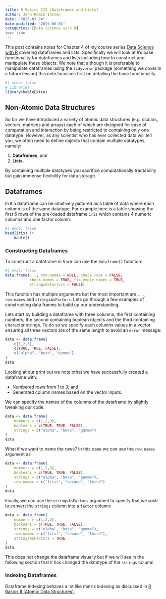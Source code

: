 ```yaml
---
title: R Basics III (Dataframes and Lists)
author: John Robin Inston
date: "2025-03-24"
date-modified: "2025-06-01"
categories: [Data Science with R]
toc: true
---
```


This post contains notes for Chapter 4 of my course series [Data Science with R](/courses/intro_to_data_science/index.qmd) covering dataframes and lists.  Specifically we will look at `R`'s base functionality for dataframes and lists including how to construct and manipulate these objects.  We note that although it is preferable to manipulate dataframes using the `tidyverse` package (something we cover in a future lesson) this note focusses first on detailing the base functionality.

```r
#| echo: false
# Libraries
library(kableExtra)
```

## Non-Atomic Data Structures

So far we have introduced a variety of atomic data structures (e.g. scalars, vectors, matrices and arrays) each of which are designed for ease of computation and interaction by being restricted to containing only one datatype.  However, as any scientist who has ever collected data will tell you, we often need to define objects that contain multiple datatypes, namely:

1. **Dataframes**; and
2. **Lists**.

By containing multiple datatypes you sacrifice computationally tractability but gain immense flexibility for data storage.

## Dataframes

In `R` a dataframe can be intuitively pictured as a table of data where each column is of the same datatype.  For example here is a table showing the first 6 rows of the pre-loaded dataframe `iris` which contains 4 numeric columns and one factor column:

```r
#| echo: false
head(iris) |>
    kable()
```

### Constructing Dataframes

To construct a dataframe in `R` we can use the `dataframe()` function:

```r
#| eval: false
data.frame(..., row.names = NULL, check.rows = FALSE,
           check.names = TRUE, fix.empty.names = TRUE,
           stringsAsFactors = FALSE)
```

This function has multiple arguments but the most important are `...`, `row.names` and `stringsAsFactors`.  Lets go through a few examples of constructing data frames to build up our understanding. 

Lets start by building a dataframe with three columns, the first containing numbers, the second containing boolean objects and the third containing character strings.  To do so we specify each columns values in a vector ensuring all three vectors are of the same length to avoid an `error` message:

```r
data <- data.frame(
    c(1,2,3),
    c(TRUE, TRUE, FALSE),
    c("alpha", "beta", "gamma")
)
data
```

Looking at our print out we note othat we have successfully created a dataframe with: 

- Numbered rows from 1 to 3; and
- Generated column names based on the vector inputs.

We can specify the names of the columns of the dataframe by slightly tweaking our code:

```r
data <- data.frame(
    numbers = c(1,2,3),
    booleans = c(TRUE, TRUE, FALSE),
    strings = c("alpha", "beta", "gamma")
)
data
```

What if we want to name the rows?  In this case we can use the `row.names` argument as

```r
data <- data.frame(
    numbers = c(1,2,3),
    booleans = c(TRUE, TRUE, FALSE),
    strings = c("alpha", "beta", "gamma"),
    row.names = c("first", "second", "third")
)
data
```

Finally, we can use the `stringsAsFactors` argument to specify that we wish to convert the `strings` column into a `factor` column:

```r
data <- data.frame(
    numbers = c(1,2,3),
    booleans = c(TRUE, TRUE, FALSE),
    strings = c("alpha", "beta", "gamma"),
    row.names = c("first", "second", "third"),
    stringsAsFactors = TRUE
)
data
```

This does not change the dataframe visually but if we will see in the following section that it has changed the datatype of the `strings` column.

### Indexing Dataframes

Dataframe indexing behaves a lot like matrix indexing as discussed in [R Basics II (Atomic Data Structures)](/posts/rds3-basics2-atomicdata/index.qmd).